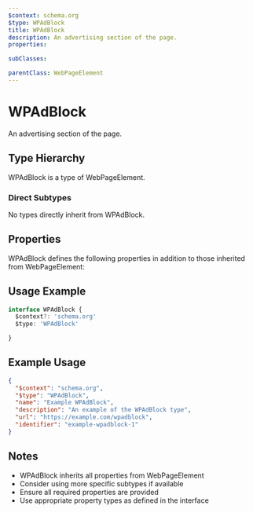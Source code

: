 ```yaml
---
$context: schema.org
$type: WPAdBlock
title: WPAdBlock
description: An advertising section of the page.
properties:

subClasses:

parentClass: WebPageElement
---
```


# WPAdBlock

An advertising section of the page.

## Type Hierarchy

WPAdBlock is a type of WebPageElement.

### Direct Subtypes

No types directly inherit from WPAdBlock.

## Properties

WPAdBlock defines the following properties in addition to those inherited from WebPageElement:



## Usage Example

```typescript
interface WPAdBlock {
  $context?: 'schema.org'
  $type: 'WPAdBlock'

}
```

## Example Usage

```json
{
  "$context": "schema.org",
  "$type": "WPAdBlock",
  "name": "Example WPAdBlock",
  "description": "An example of the WPAdBlock type",
  "url": "https://example.com/wpadblock",
  "identifier": "example-wpadblock-1"
}
```

## Notes

- WPAdBlock inherits all properties from WebPageElement
- Consider using more specific subtypes if available
- Ensure all required properties are provided
- Use appropriate property types as defined in the interface
